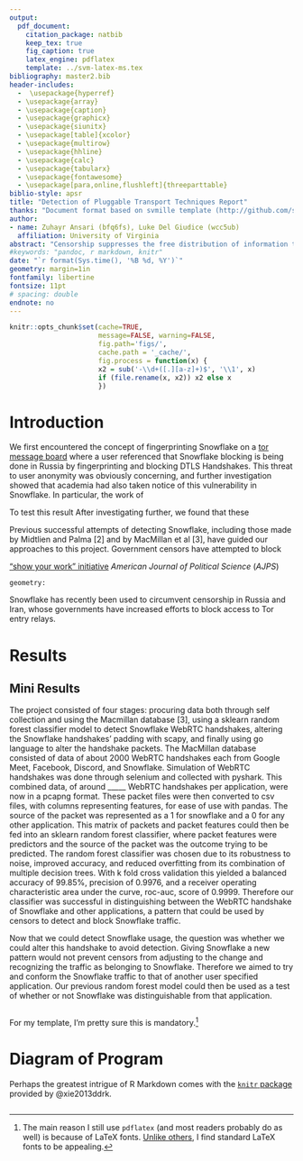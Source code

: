 ```yaml
---
output: 
  pdf_document:
    citation_package: natbib
    keep_tex: true
    fig_caption: true
    latex_engine: pdflatex
    template: ../svm-latex-ms.tex
bibliography: master2.bib
header-includes:
  -  \usepackage{hyperref}
  - \usepackage{array}   
  - \usepackage{caption}
  - \usepackage{graphicx}
  - \usepackage{siunitx}
  - \usepackage[table]{xcolor}
  - \usepackage{multirow}
  - \usepackage{hhline}
  - \usepackage{calc}
  - \usepackage{tabularx}
  - \usepackage{fontawesome}
  - \usepackage[para,online,flushleft]{threeparttable}
biblio-style: apsr
title: "Detection of Pluggable Transport Techniques Report"
thanks: "Document format based on svmille template (http://github.com/svmiller)."
author:
- name: Zuhayr Ansari (bfq6fs), Luke Del Giudice (wcc5ub)
  affiliation: University of Virginia
abstract: "Censorship suppresses the free distribution of information to protect users from harmful material. What material is deemed harmful by the governments and private organizations that conduct censorship varies widely and often is motivated by a need to exert political and social control. The right to access information anonymously is therefore at odds with limiting the spread of information deemed detrimental to society. One censorship circumvention technique is pluggable transport, using domain fronting to connect to allowed websites and then being redirected to a desired destination. Snowflake is an implementation of this diverting pluggable transport strategy, using domain fronting to a broker and receiving a snowflake proxy to connect to through WebRTC. Unfortunately, recent research suggests that the DTLS handshake used by Snowflake may be easily distinguishable from other WebRTC applications, providing an opportunity for censors. In this project we attempted to replicate this detection of Snowflake and alter the DTLS handshake procedure to increase the difficulty of detection."
#keywords: "pandoc, r markdown, knitr"
date: "`r format(Sys.time(), '%B %d, %Y')`"
geometry: margin=1in
fontfamily: libertine
fontsize: 11pt
# spacing: double
endnote: no
---
```


```r
knitr::opts_chunk$set(cache=TRUE,
                      message=FALSE, warning=FALSE,
                      fig.path='figs/',
                      cache.path = '_cache/',
                      fig.process = function(x) {
                      x2 = sub('-\\d+([.][a-z]+)$', '\\1', x)
                      if (file.rename(x, x2)) x2 else x
                      })
```


# Introduction

We first encountered the concept of fingerprinting Snowflake on a [tor message board](https://ntc.party/t/ooni-reports-of-tor-blocking-in-certain-isps-since-2021-12-01/1477) where a user referenced that Snowflake blocking is being done in Russia by fingerprinting and blocking DTLS Handshakes. This threat to user anonymity was obviously concerning, and further investigation showed that academia had also taken notice of this vulnerability in Snowflake. In particular, the work of 

To test this result
After investigating further, we found that these 



Previous successful attempts of detecting Snowflake, including those made by Midtlien and Palma [2] and by MacMillan et al [3], have guided our approaches to this project. Government censors have attempted to block 





["show your work" initiative](http://ajps.org/2015/03/26/the-ajps-replication-policy-innovations-and-revisions/)
*American Journal of Political Science* (*AJPS*)

`geometry:`


Snowflake has recently been used to circumvent censorship in Russia and Iran, whose governments have increased efforts to block access to Tor entry relays. 

# Results

## Mini Results

The project consisted of four stages: procuring data both through self collection and using the Macmillan database [3], using a sklearn random forest classifier model to detect Snowflake WebRTC handshakes, altering the Snowflake handshakes’ padding with scapy, and finally using go language to alter the handshake packets. The MacMillan database consisted of data of about 2000 WebRTC handshakes each from Google Meet, Facebook, Discord, and Snowflake. Simulation of WebRTC handshakes was done through selenium and collected with pyshark. This combined data, of around _____ WebRTC handshakes per application, were now in a pcapng format. These packet files were then converted to csv files, with columns representing features, for ease of use with pandas. The source of the packet was represented as a 1 for snowflake and a 0 for any other application. This matrix of packets and packet features could then be fed into an sklearn random forest classifier, where packet features were predictors and the source of the packet was the outcome trying to be predicted. The random forest classifier was chosen due to its robustness to noise, improved accuracy, and reduced overfitting from its combination of multiple decision trees. With k fold cross validation this yielded a balanced accuracy of 99.85%, precision of 0.9976, and a receiver operating characteristic area under the curve, roc-auc, score of  0.9999. Therefore our classifier was successful in distinguishing between the WebRTC handshake of Snowflake and other applications, a pattern that could be used by censors to detect and block Snowflake traffic.

Now that we could detect Snowflake usage, the question was whether we could alter this handshake to avoid detection. Giving Snowflake a new pattern would not prevent censors from adjusting to the change and recognizing the traffic as belonging to Snowflake. Therefore we aimed to try and conform the Snowflake traffic to that of another user specified application. Our previous random forest model could then be used as a test of whether or not Snowflake was distinguishable from that application. 


```r


```

For my template, I'm pretty sure this is mandatory.[^pdflatex]

[^pdflatex]: The main reason I still use `pdflatex` (and most readers probably do as well) is because of LaTeX fonts. [Unlike others](http://www-rohan.sdsu.edu/~aty/bibliog/latex/gripe.html), I find standard LaTeX fonts to be appealing.


# Diagram of Program


Perhaps the greatest intrigue of R Markdown comes with the [`knitr` package](http://yihui.name/knitr/) provided by @xie2013ddrk.


```r


```



<!--
# References
\setlength{\parindent}{-0.2in}
\setlength{\leftskip}{0.2in}
\setlength{\parskip}{8pt}
\vspace*{-0.2in}
\noindent
-->
